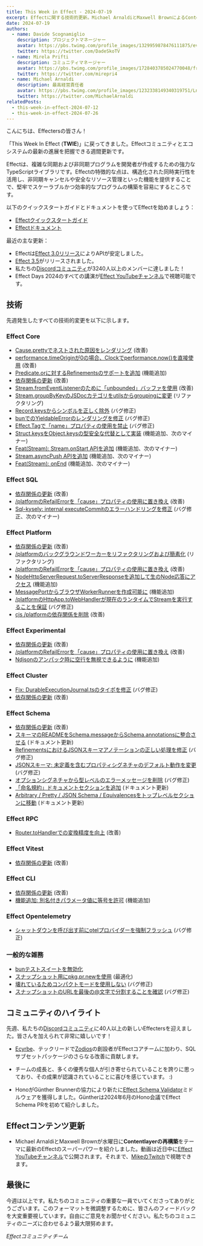 ```yaml
---
title: This Week in Effect - 2024-07-19
excerpt: Effectに関する技術的更新。Michael ArnaldiとMaxwell BrownによるContentlayerの再構築。
date: 2024-07-19
authors:
  - name: Davide Scognamiglio
    description: プロジェクトマネージャー
    avatar: https://pbs.twimg.com/profile_images/1329959878476111875/evHG8VX6_400x400.jpg
    twitter: https://twitter.com/DadeSkoTV
  - name: Mirela Prifti
    description: コミュニティマネージャー
    avatar: https://pbs.twimg.com/profile_images/1728403785024770048/frKphayT_400x400.jpg
    twitter: https://twitter.com/mirepri4
  - name: Michael Arnaldi
    description: 最高経営責任者
    avatar: https://pbs.twimg.com/profile_images/1232338149340319751/Ln9nNWyk_400x400.jpg
    twitter: https://twitter.com/MichaelArnaldi
relatedPosts:
  - this-week-in-effect-2024-07-12
  - this-week-in-effect-2024-07-26
---
```


こんにちは、Effectersの皆さん！

「This Week In Effect (**TWIE**)」に戻ってきました。Effectコミュニティとエコシステムの最新の進展を把握できる週間更新です。

Effectは、複雑な同期および非同期プログラムを開発者が作成するための強力なTypeScriptライブラリです。Effectの特徴的な点は、構造化された同時実行性を活用し、非同期キャンセルや安全なリソース管理といった機能を提供することで、堅牢でスケーラブルかつ効率的なプログラムの構築を容易にするところです。

以下のクイックスタートガイドとドキュメントを使ってEffectを始めましょう：

- [Effectクイックスタートガイド](/docs/quickstart)
- [Effectドキュメント](/docs/introduction)

最近の主な更新：

- Effectは[Effect 3.0リリース](https://effect.website/blog/effect-3.0)によりAPIが安定しました。
- [Effect 3.5](https://effect.website/blog/effect-3.5)がリリースされました。
- 私たちの[Discordコミュニティ](https://discord.gg/effect-ts)が3240人以上のメンバーに達しました！
- Effect Days 2024のすべての講演が[Effect YouTubeチャンネル](https://www.youtube.com/@effect-ts)で視聴可能です。

## 技術

先週発生したすべての技術的変更を以下に示します。

### Effect Core
+ [Cause.prettyでネストされた原因をレンダリング](https://github.com/Effect-TS/effect/pull/3246) (改善)
+ [performance.timeOriginが0の場合、Clockでperformance.now()を直接使用](https://github.com/Effect-TS/effect/pull/3247) (改善)
+ [Predicate.orに対するRefinementsのサポートを追加](https://github.com/Effect-TS/effect/pull/3250) (機能追加)
+ [依存関係の更新](https://github.com/Effect-TS/effect/pull/3253) (改善)
+ [Stream.fromEventListenerのために「unbounded」バッファを使用](https://github.com/Effect-TS/effect/pull/3266) (改善)
+ [Stream.groupByKeyのJSDocカテゴリをutilsからgroupingに変更](https://github.com/Effect-TS/effect/pull/3289) (リファクタリング)
+ [Record.keysからシンボルを正しく除外](https://github.com/Effect-TS/effect/pull/3294) (バグ修正)
+ [bunでのYieldableErrorのレンダリングを修正](https://github.com/Effect-TS/effect/pull/3295) (バグ修正)
+ [Effect.Tagで「name」プロパティの使用を禁止](https://github.com/Effect-TS/effect/pull/3288) (バグ修正)
+ [Struct.keysをObject.keysの型安全な代替として実装](https://github.com/Effect-TS/effect/pull/3282) (機能追加、次のマイナー)
+ [Feat(Stream): Stream.onStart APIを追加](https://github.com/Effect-TS/effect/pull/3302) (機能追加、次のマイナー)
+ [Stream.asyncPush APIを追加](https://github.com/Effect-TS/effect/pull/3277) (機能追加、次のマイナー)
+ [Feat(Stream): onEnd](https://github.com/Effect-TS/effect/pull/3303) (機能追加、次のマイナー)

### Effect SQL
+ [依存関係の更新](https://github.com/Effect-TS/effect/pull/3253) (改善)
+ [/platformのRefailErrorを「cause」プロパティの使用に置き換え](https://github.com/Effect-TS/effect/pull/3260) (改善)
+ [Sql-kysely: internal executeCommitのエラーハンドリングを修正](https://github.com/Effect-TS/effect/pull/3271) (バグ修正、次のマイナー)

### Effect Platform
+ [依存関係の更新](https://github.com/Effect-TS/effect/pull/3253) (改善)
+ [/platformのバックグラウンドワーカーをリファクタリングおよび簡素化](https://github.com/Effect-TS/effect/pull/3255) (リファクタリング)
+ [/platformのRefailErrorを「cause」プロパティの使用に置き換え](https://github.com/Effect-TS/effect/pull/3260) (改善)
+ [NodeHttpServerRequest.toServerResponseを追加して生のNode応答にアクセス](https://github.com/Effect-TS/effect/pull/3265) (機能追加)
+ [MessagePortからブラウザWorkerRunnerを作成可能に](https://github.com/Effect-TS/effect/pull/3263) (機能追加)
+ [/platformのHttpApp.toWebHandlerが現在のランタイムでStreamを実行することを保証](https://github.com/Effect-TS/effect/pull/3278) (バグ修正)
+ [cjs /platformの依存関係を削除](https://github.com/Effect-TS/effect/pull/3281) (改善)

### Effect Experimental
+ [依存関係の更新](https://github.com/Effect-TS/effect/pull/3253) (改善)
+ [/platformのRefailErrorを「cause」プロパティの使用に置き換え](https://github.com/Effect-TS/effect/pull/3260) (改善)
+ [Ndjsonのアンパック時に空行を無視できるように](https://github.com/Effect-TS/effect/pull/3259) (機能追加)

### Effect Cluster
+ [Fix: DurableExecutionJournal.tsのタイポを修正](https://github.com/Effect-TS/effect/pull/3174) (バグ修正)
+ [依存関係の更新](https://github.com/Effect-TS/effect/pull/3253) (改善)

### Effect Schema
+ [依存関係の更新](https://github.com/Effect-TS/effect/pull/3253) (改善)
+ [スキーマのREADMEをSchema.messageからSchema.annotationsに整合させる](https://github.com/Effect-TS/effect/pull/3261) (ドキュメント更新)
+ [RefinementsにおけるJSONスキーマアノテーションの正しい処理を修正](https://github.com/Effect-TS/effect/pull/3284) (バグ修正)
+ [JSONスキーマ: 未定義を含むプロパティシグネチャのデフォルト動作を変更](https://github.com/Effect-TS/effect/pull/3287) (バグ修正)
+ [オプションシグネチャから型レベルのエラーメッセージを削除](https://github.com/Effect-TS/effect/pull/3291) (バグ修正)
+ [「命名規約」ドキュメントセクションを追加](https://github.com/Effect-TS/effect/pull/3298) (ドキュメント更新)
+ [Arbitrary / Pretty / JSON Schema / Equivalencesをトップレベルセクションに移動](https://github.com/Effect-TS/effect/pull/3300) (ドキュメント更新)

### Effect RPC
+ [Router.toHandlerでの変換精度を向上](https://github.com/Effect-TS/effect/pull/3251) (改善)

### Effect Vitest
+ [依存関係の更新](https://github.com/Effect-TS/effect/pull/3253) (改善)

### Effect CLI
+ [依存関係の更新](https://github.com/Effect-TS/effect/pull/3253) (改善)
+ [機能追加: 別名付きパラメータ値に等号を許可](https://github.com/Effect-TS/effect/pull/2755) (機能追加)

### Effect Opentelemetry
+ [シャットダウンを呼び出す前にotelプロバイダーを強制フラッシュ](https://github.com/Effect-TS/effect/pull/3254) (バグ修正)

### 一般的な雑務
+ [bunテストスイートを無効化](https://github.com/Effect-TS/effect/pull/3264)
+ [スナップショット用にpkg.pr.newを使用](https://github.com/Effect-TS/effect/pull/3269) (最適化)
+ [壊れているためコンパクトモードを使用しない](https://github.com/Effect-TS/effect/pull/3273) (バグ修正)
+ [スナップショットのURLを最後の@文字で分割することを確認](https://github.com/Effect-TS/effect/pull/3274) (バグ修正)

## コミュニティのハイライト

先週、私たちの[Discordコミュニティ](https://discord.gg/effect-ts)に40人以上の新しいEffectersを迎えました。皆さんを加えられて非常に嬉しいです！

+ [Ecyrbe](https://x.com/ecyrbedev)、テックリードで[Zodios](https://www.zodios.org)の創設者がEffectコアチームに加わり、SQLサブセットパッケージのさらなる改善に貢献します。
<Tweet id="1812428828305727774" />

+ チームの成長と、多くの優秀な個人が引き寄せられていることを誇りに思っており、その成果が認識されていることに喜びを感じています。 :)
<Tweet id="1812468384388325400" />

+ HonoがGünther Brunnerの協力により新たに[Effect Schema Validator](https://github.com/honojs/middleware/tree/main/packages/effect-validator)ミドルウェアを獲得しました。Güntherは2024年6月のHono会議でEffect Schema PRを初めて紹介しました。
<Tweet id="1813170312181391402" />

## Effectコンテンツ更新

+ Michael ArnaldiとMaxwell Brownが水曜日に**Contentlayerの再構築**をテーマに最新のEffectのスーパーパワーを紹介しました。動画は近日中に[Effect YouTubeチャンネル](https://www.youtube.com/@effect-ts)で公開されます。それまで、[MikeのTwitch](https://www.twitch.tv/videos/2200003412)で視聴できます。
<Tweet id="1813577116807840012" />

## 最後に

今週は以上です。私たちのコミュニティの重要な一員でいてくださってありがとうございます。このフォーマットを微調整するために、皆さんのフィードバックを大変重要視しています。自由にご意見をお聞かせください。私たちのコミュニティのニーズに合わせるよう最大限努めます。

_Effectコミュニティチーム_